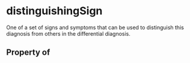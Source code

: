 # distinguishingSign

One of a set of signs and symptoms that can be used to distinguish this diagnosis from others in the differential diagnosis.

## Property of




